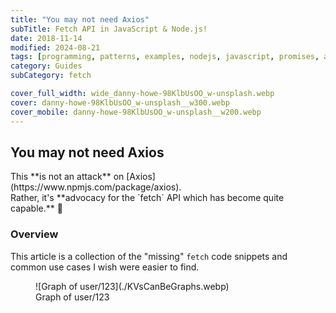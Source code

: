 ```yaml
---
title: "You may not need Axios"
subTitle: Fetch API in JavaScript & Node.js!
date: 2018-11-14
modified: 2024-08-21
tags: [programming, patterns, examples, nodejs, javascript, promises, axios, fetch]
category: Guides
subCategory: fetch

cover_full_width: wide_danny-howe-98KlbUsOO_w-unsplash.webp
cover: danny-howe-98KlbUsOO_w-unsplash__w300.webp
cover_mobile: danny-howe-98KlbUsOO_w-unsplash__w200.webp
---
```




## You may not need Axios

<p class="breakout call-to-action">This **is not an attack** on [Axios](https://www.npmjs.com/package/axios). <br />Rather, it's **advocacy for the `fetch` API which has become quite capable.** 🦄</p>

### Overview

This article is a collection of the "missing" `fetch` code snippets and common use cases I wish were easier to find.

<figure>
![Graph of user/123](./KVsCanBeGraphs.webp)
<figcaption>Graph of user/123</figcaption>
</figure>

